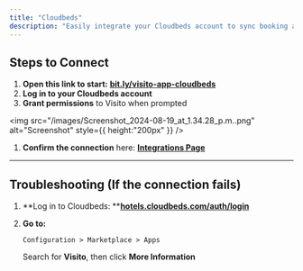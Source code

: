 ```yaml
---
title: "Cloudbeds"
description: "Easily integrate your Cloudbeds account to sync booking and guest data with Visito."
---
```


## Steps to Connect

1. **Open this link to start:** [**bit.ly/visito-app-cloudbeds**](https://bit.ly/visito-app-cloudbeds)
2. **Log in to your Cloudbeds account**
3. **Grant permissions** to Visito when prompted

<img
  src="/images/Screenshot_2024-08-19_at_1.34.28_p.m..png"
  alt="Screenshot"
  style={{ height:"200px" }}
/>

1. **Confirm the connection** here: [**Integrations Page**](https://app.visitoai.com/settings/integrations)

---

## Troubleshooting (If the connection fails)

1. **Log in to Cloudbeds: **[**hotels.cloudbeds.com/auth/login**](https://hotels.cloudbeds.com/auth/login)
2. **Go to:**

   `Configuration > Marketplace > Apps`

   Search for **Visito**, then click **More Information**